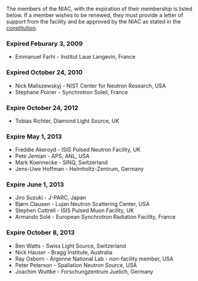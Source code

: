 The members of the NIAC, with the expiration of their membership is listed below. If a member wishes to be renewed, they must provide a letter of support from the facility and be approved by the NIAC as stated in the [[NIAC|constitution]].

===Expired Feburary 3, 2009===
*Emmanuel Farhi - Institut Laue Langevin, France

===Expired October 24, 2010===
*Nick Maliszewskyj - NIST Center for Neutron Research, USA
*Stephane Poirier - Synchrotron Soleil, France

===Expire October 24, 2012===
*Tobias Richter, Diamond Light Source, UK

===Expire May 1, 2013===
*Freddie Akeroyd - ISIS Pulsed Neutron Facility, UK 
*Pete Jemian - APS, ANL, USA
*Mark Koennecke - SINQ, Switzerland 
*Jens-Uwe Hoffman - Helmholtz-Zentrum, Germany

===Expire June 1, 2013===
*Jiro Suzuki - J-PARC, Japan
*Bjørn Clausen - Lujan Neutron Scattering Center, USA
*Stephen Cottrell - ISIS Pulsed Muon Facility, UK
*Armando Solé - European Synchrotron Radiation Facility, France

===Expire October 8, 2013===
*Ben Watts - Swiss Light Source, Switzerland
*Nick Hauser - Bragg Institute, Australia 
*Ray Osborn - Argonne National Lab - non-facility member, USA
*Peter Peterson - Spallation Neutron Source, USA 
*Joachim Wuttke - Forschungzentrum Juelich, Germany